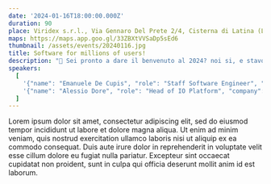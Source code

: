 ```yaml
---
date: '2024-01-16T18:00:00.000Z'
duration: 90
place: Viridex s.r.l., Via Gennaro Del Prete 2/4, Cisterna di Latina (LT)
maps: https://maps.app.goo.gl/33ZBXtVVSaDp5sEd6
thumbnail: /assets/events/20240116.jpg
title: Software for millions of users!
description: "🌱 Sei pronto a dare il benvenuto al 2024? noi si, e stavolta non puoi mancare!<br/><br/>Ad inaugurare il nuovo anno ci aiuteranno due engineers di [PagoPA](https://www.pagopa.it/it/), azienda che fornisce servizi a milioni di cittadini italiani, e forse anche a te!<br/><br/>[PagoPA](https://www.pagopa.it/it/), in particolare con la [piattaforma IO](https://ioapp.it/it), mette a disposizione un unico punto di accesso per interagire in modo semplice e sicuro con i servizi pubblici locali e nazionali, direttamente da mobile app.<br/><br/>⚡️ **[Emanuele De Cupis](https://www.linkedin.com/in/emanueledecupis/)** - _Staff Software Engineer_ ci spiegherà, come se parlasse a suo figlio, la programmazione funzionale, come può essere utile a chi sviluppa applicazioni web, che esperienza dovrebbe avere un team per approcciarla, ed altro ancora. Ce lo racconterà per esempi con fp-ts, la popolare libreria TypeScript dal cuore 🇮🇹.<br/><br/>⚡️ **[Alessio Dore](https://www.linkedin.com/in/alessio-dore/)** - _Head of IO Platform_ invece ci mostrerà come gestire ed utilizzare tecniche di rollout in applicazioni enterprise mono-ambiente: implementare miglioramenti graduati e progressivi senza dover passare attraverso fasi di verifica separate, come ad esempio staging o collaudo.<br/><br/>🏢 A fare da cornice al nostro evento, ringraziamo [Viridex](https://maps.app.goo.gl/33ZBXtVVSaDp5sEd6) che ci ospita di nuovo nei suoi uffici!"
speakers:
  [
    '{"name": "Emanuele De Cupis", "role": "Staff Software Engineer", "company": "PagoPA S.p.A.", "thumbnail": "/assets/speakers/20240116/decupis.png", "linkedinUrl": "https://www.linkedin.com/in/emanueledecupis/"}',
    '{"name": "Alessio Dore", "role": "Head of IO Platform", "company": "PagoPA S.p.A.", "thumbnail": "/assets/speakers/20240116/dore.png", "linkedinUrl": "https://www.linkedin.com/in/alessio-dore/"}',
  ]
---
```

Lorem ipsum dolor sit amet, consectetur adipiscing elit, sed do eiusmod tempor
incididunt ut labore et dolore magna aliqua. Ut enim ad minim veniam, quis
nostrud exercitation ullamco laboris nisi ut aliquip ex ea commodo consequat.
Duis aute irure dolor in reprehenderit in voluptate velit esse cillum dolore eu
fugiat nulla pariatur. Excepteur sint occaecat cupidatat non proident, sunt in
culpa qui officia deserunt mollit anim id est laborum.